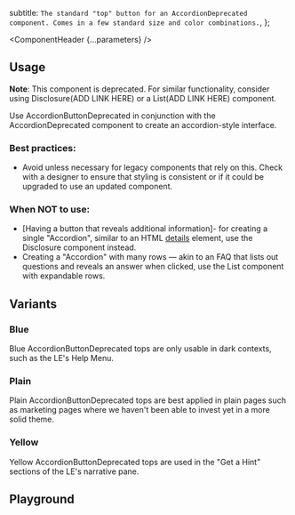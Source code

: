 


  subtitle: `The standard "top" button for an AccordionDeprecated component.
Comes in a few standard size and color combinations.`,
};

<Meta of={AccordionButtonDeprecatedStories} />

<ComponentHeader {...parameters} />

## Usage
**Note**: This component is deprecated. For similar functionality, consider using Disclosure(ADD LINK HERE) or a List(ADD LINK HERE) component.

Use AccordionButtonDeprecated in conjunction with the AccordionDeprecated component to create an accordion-style interface.

### Best practices:
- Avoid unless necessary for legacy components that rely on this. Check with a designer to ensure that styling is consistent or if it could be upgraded to use an updated component.

### When NOT to use:
- [Having a button that reveals additional information]- for creating a single "Accordion", similar to an HTML [details](https://developer.mozilla.org/en-US/docs/Web/HTML/Element/details) element, use the Disclosure component instead.
- Creating a "Accordion" with many rows — akin to an FAQ that lists out questions and reveals an answer when clicked, use the List component with expandable rows.

## Variants

### Blue

Blue AccordionButtonDeprecated tops are only usable in dark contexts, such as the LE's Help Menu.

<Canvas of={AccordionButtonDeprecatedStories.Blue} />

### Plain

Plain AccordionButtonDeprecated tops are best applied in plain pages such as marketing pages where we haven't been able to invest yet in a more solid theme.

<Canvas of={AccordionButtonDeprecatedStories.Plain} />

### Yellow

Yellow AccordionButtonDeprecated tops are used in the "Get a Hint" sections of the LE's narrative pane.

<Canvas of={AccordionButtonDeprecatedStories.Yellow} />

## Playground

<Canvas sourceState="shown">
  <Story of={AccordionButtonDeprecatedStories.Blue} />
</Canvas>

<Controls />


